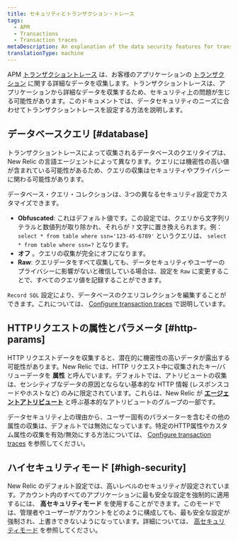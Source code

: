 ```yaml
---
title: セキュリティとトランザクション・トレース
tags:
  - APM
  - Transactions
  - Transaction traces
metaDescription: An explanation of the data security features for transaction traces in APM.
translationType: machine
---
```


APM [トランザクショントレース](/docs/apm/transactions/transaction-traces/transaction-traces) は、お客様のアプリケーションの [トランザクション](/docs/accounts-partnerships/education/getting-started-new-relic/glossary#transaction) に関する詳細なデータを収集します。トランザクショントレースは、アプリケーションから詳細なデータを収集するため、セキュリティ上の問題が生じる可能性があります。このドキュメントでは、データセキュリティのニーズに合わせてトランザクショントレースを設定する方法を説明します。

## データベースクエリ [#database]

トランザクショントレースによって収集されるデータベースのクエリタイプは、New Relic の言語エージェントによって異なります。クエリには機密性の高い値が含まれている可能性があるため、クエリの収集はセキュリティやプライバシーに関わる可能性があります。

データベース・クエリ・コレクションは、3つの異なるセキュリティ設定でカスタマイズできます。

* **Obfuscated**: これはデフォルト値です。この設定では、クエリから文字列リテラルと数値列が取り除かれ、それらが `?` 文字に置き換えられます。例： `select * from table where ssn='123-45-6789'` というクエリは、 `select * from table where ssn=?` となります。
* **オフ** 。クエリの収集が完全にオフになります。
* **Raw**: クエリデータをすべて収集しても、データセキュリティやユーザーのプライバシーに影響がないと確信している場合は、設定を `Raw` に変更することで、すべてのクエリ値を記録することができます。

`Record SQL` 設定により、データベースのクエリコレクションを編集することができます。これについては、 [Configure transaction traces](/docs/apm/transactions/transaction-traces/configure-transaction-traces) で説明しています。

## HTTPリクエストの属性とパラメータ [#http-params]

HTTP リクエストデータを収集すると、潜在的に機密性の高いデータが露出する可能性があります。New Relic では、HTTP リクエスト中に収集されたキー/バリューデータを **属性** と呼んでいます。デフォルトでは、アトリビュートの収集は、センシティブなデータの原因とならない基本的な HTTP 情報 (レスポンスコードやホストなど) のみに限定されています。これらは、New Relic が [**エージェントアトリビュート**](/docs/agents/manage-apm-agents/agent-data/agent-attributes) と呼ぶ基本的なアトリビュートのグループの一部です。

データセキュリティ上の理由から、ユーザー固有のパラメーターを含むその他の属性の収集は、デフォルトでは無効になっています。特定のHTTP属性やカスタム属性の収集を有効/無効にする方法については、 [Configure transaction traces](/docs/apm/transactions/transaction-traces/configure-transaction-traces#config-attributes) を参照してください。

## ハイセキュリティモード [#high-security]

New Relic のデフォルト設定では、高いレベルのセキュリティが設定されています。アカウント内のすべてのアプリケーションに最も安全な設定を強制的に適用するには、 **高セキュリティモード** を使用することができます。このモードでは、管理者やユーザーがアカウントをどのように構成しても、最も安全な設定が強制され、上書きできないようになっています。詳細については、 [高セキュリティモード](/docs/agents/manage-apm-agents/configuration/high-security-mode) を参照してください。